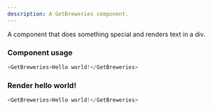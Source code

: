```yaml
---
description: A GetBreweries component.
---
```



A component that does something special and renders text in a div.

### Component usage
```js
<GetBreweries>Hello world!</GetBreweries>
```

### Render hello world!

```js live
<GetBreweries>Hello world!</GetBreweries>
```
